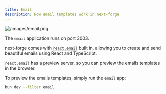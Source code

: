 ```yaml
---
title: Email
description: How email templates work in next-forge
---
```


![/images/email.png](/images/email.png)

<Tip>The `email` application runs on port 3003.</Tip>

next-forge comes with [`react.email`](https://react.email/) built in, allowing you to create and send beautiful emails using React and TypeScript.

`react.email` has a preview server, so you can preview the emails templates in the browser.

To preview the emails templates, simply run the `email` app:

```sh Terminal
bun dev --filter email
```
